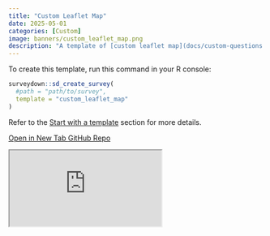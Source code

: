 ```yaml
---
title: "Custom Leaflet Map"
date: 2025-05-01
categories: [Custom]
image: banners/custom_leaflet_map.png
description: "A template of [custom leaflet map](docs/custom-questions.html#leaflet-map-example) question using `sd_question_custom()`."
---
```


To create this template, run this command in your R console:

```r
surveydown::sd_create_survey(
  #path = "path/to/survey",
  template = "custom_leaflet_map"
)
```

Refer to the [Start with a template](/docs/getting-started.html#start-with-a-template) section for more details.

<div class="button-container">
  <a href="https://surveydown3.shinyapps.io/custom_leaflet_map/" class="template-button" target="_blank">
    <i class="fas fa-external-link-alt"></i> Open in New Tab
  </a>
  <a href="https://github.com/surveydown-dev/templates" class="template-button" target="_blank">
    <i class="fab fa-github"></i> GitHub Repo
  </a>
</div>

<div class="template-iframe-container">
<iframe src="https://surveydown3.shinyapps.io/custom_leaflet_map/" class="template-iframe"></iframe>
</div>
